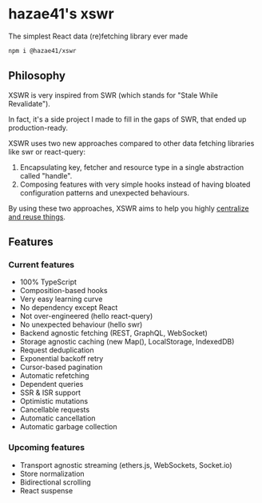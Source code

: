 # hazae41's xswr

The simplest React data (re)fetching library ever made

```bash
npm i @hazae41/xswr
```

## Philosophy

XSWR is very inspired from SWR (which stands for "Stale While Revalidate").

In fact, it's a side project I made to fill in the gaps of SWR, that ended up production-ready.

XSWR uses two new approaches compared to other data fetching libraries like swr or react-query:
1) Encapsulating key, fetcher and resource type in a single abstraction called "handle".
2) Composing features with very simple hooks instead of having bloated configuration patterns and unexpected behaviours.

By using these two approaches, XSWR aims to help you highly [centralize and reuse things](/patterns/centralization).

## Features

### Current features 

- 100% TypeScript
- Composition-based hooks
- Very easy learning curve
- No dependency except React
- Not over-engineered (hello react-query)
- No unexpected behaviour (hello swr)
- Backend agnostic fetching (REST, GraphQL, WebSocket)
- Storage agnostic caching (new Map(), LocalStorage, IndexedDB)
- Request deduplication
- Exponential backoff retry
- Cursor-based pagination
- Automatic refetching
- Dependent queries
- SSR & ISR support
- Optimistic mutations
- Cancellable requests
- Automatic cancellation
- Automatic garbage collection

### Upcoming features

- Transport agnostic streaming (ethers.js, WebSockets, Socket.io)
- Store normalization
- Bidirectional scrolling
- React suspense